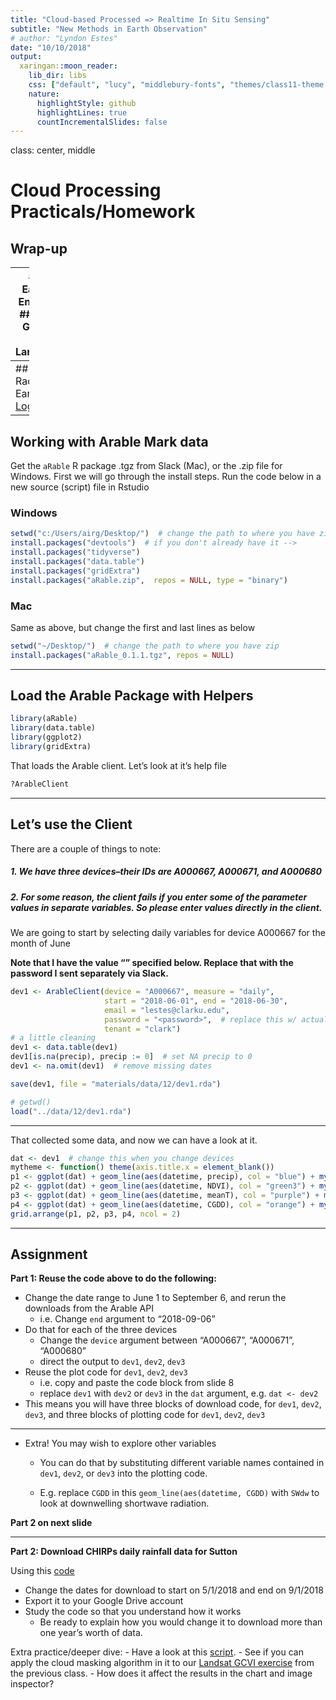 ```yaml
---
title: "Cloud-based Processed => Realtime In Situ Sensing"
subtitle: "New Methods in Earth Observation"
# author: "Lyndon Estes"
date: "10/10/2018"
output:
  xaringan::moon_reader:
    lib_dir: libs
    css: ["default", "lucy", "middlebury-fonts", "themes/class11-theme.css"]
    nature:
      highlightStyle: github
      highlightLines: true
      countIncrementalSlides: false
---
```

class: center, middle

# Cloud Processing Practicals/Homework
## Wrap-up

---
## Earth Engine 
### 1. GCVI on Landsat

[Code](https://code.earthengine.google.com/21f7df3222b920bc725ab242c729ec37)

### 2. Upload Planet and UAS imagery

### 3. Planet ImageCollection and GCVI

[Code](https://code.earthengine.google.com/21f7df3222b920bc725ab242c729ec37)

---
## Radiant Earth
[Login](https://app.radiant.earth)


---
## Working with Arable Mark data

Get the `aRable` R package .tgz from Slack (Mac), or the .zip file for Windows. 
First we will go through the install steps. Run the code below in a new source (script) file in Rstudio

### Windows
```r
setwd("c:/Users/airg/Desktop/")  # change the path to where you have zip
install.packages("devtools")  # if you don't already have it -->
install.packages("tidyverse")
install.packages("data.table")
install.packages("gridExtra")
install.packages("aRable.zip",  repos = NULL, type = "binary")
```

### Mac
Same as above, but change the first and last lines as below
```r
setwd("~/Desktop/")  # change the path to where you have zip
install.packages("aRable_0.1.1.tgz", repos = NULL)
```
---

## Load the Arable Package with Helpers

```r
library(aRable)
library(data.table)
library(ggplot2)
library(gridExtra)
```

That loads the Arable client. Let's look at it's help file
```r
?ArableClient
```

---

## Let's use the Client

There are a couple of things to note: 

##### 1. We have three devices--their IDs are A000667, A000671,  and A000680
##### 2. For some reason, the client fails if you enter some of the parameter values in separate variables. So please enter values directly in the client. 

We are going to start by selecting daily variables for device A000667 for the month of June

**Note that I have the value "<password>" specified below. Replace that with the password I sent separately via Slack. **
```r
dev1 <- ArableClient(device = "A000667", measure = "daily", 
                     start = "2018-06-01", end = "2018-06-30", 
                     email = "lestes@clarku.edu", 
                     password = "<password>",  # replace this w/ actual p
                     tenant = "clark")
# a little cleaning
dev1 <- data.table(dev1)
dev1[is.na(precip), precip := 0]  # set NA precip to 0
dev1 <- na.omit(dev1)  # remove missing dates
```

```r
save(dev1, file = "materials/data/12/dev1.rda")
```
```r
# getwd()
load("../data/12/dev1.rda")
```

---

That collected some data, and now we can have a look at it.
```r
dat <- dev1  # change this when you change devices
mytheme <- function() theme(axis.title.x = element_blank())
p1 <- ggplot(dat) + geom_line(aes(datetime, precip), col = "blue") + mytheme()
p2 <- ggplot(dat) + geom_line(aes(datetime, NDVI), col = "green3") + mytheme()
p3 <- ggplot(dat) + geom_line(aes(datetime, meanT), col = "purple") + mytheme()
p4 <- ggplot(dat) + geom_line(aes(datetime, CGDD), col = "orange") + mytheme()
grid.arrange(p1, p2, p3, p4, ncol = 2)
```

---

## Assignment

**Part 1: Reuse the code above to do the following:**

- Change the date range to June 1 to September 6, and rerun the downloads from the Arable API
  - i.e. Change `end` argument to "2018-09-06"
- Do that for each of the three devices
  - Change the `device` argument between "A000667", "A000671", "A000680"
  - direct the output to `dev1`, `dev2`, `dev3`
- Reuse the plot code for `dev1`, `dev2`, `dev3`
  - i.e. copy and paste the code block from slide 8
  - replace `dev1` with `dev2` or `dev3` in the `dat` argument, e.g. `dat <- dev2`
- This means you will have three blocks of download code, for `dev1`, `dev2`, `dev3`, and three blocks of plotting code for `dev1`, `dev2`, `dev3`

---

- Extra! You may wish to explore other variables 

  - You can do that by substituting different variable names contained in `dev1`, `dev2`, or `dev3` into the plotting code. 

  - E.g. replace `CGDD` in this `geom_line(aes(datetime, CGDD)` with `SWdw` to look at downwelling shortwave radiation.

**Part 2 on next slide**  

---
**Part 2: Download CHIRPs daily rainfall data for Sutton**

Using this [code](https://code.earthengine.google.com/6f336c9395f267786520f246814ce765)

- Change the dates for download to start on 5/1/2018 and end on 9/1/2018 
- Export it to your Google Drive account
- Study the code so that you understand how it works
    - Be ready to explain how you would change it to download more than one year's worth of data. 


Extra practice/deeper dive: 
- Have a look at this [script](https://code.earthengine.google.com/6f336c9395f267786520f246814ce765). 
- See if you can apply the cloud masking algorithm in it to our [Landsat GCVI exercise](https://code.earthengine.google.com/715d072c5f92d9e17922023c18fb4c4e) from the previous class. 
- How does it affect the results in the chart and image inspector? 







